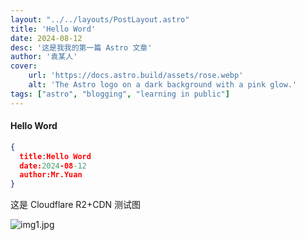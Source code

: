 ```yaml
---
layout: "../../layouts/PostLayout.astro"
title: 'Hello Word'
date: 2024-08-12
desc: '这是我我的第一篇 Astro 文章'
author: '袁某人'
cover:
    url: 'https://docs.astro.build/assets/rose.webp'
    alt: 'The Astro logo on a dark background with a pink glow.'
tags: ["astro", "blogging", "learning in public"]
---
```


#### Hello Word

``` json
{
  title:Hello Word
  date:2024-08-12
  author:Mr.Yuan
}
```

这是 Cloudflare R2+CDN 测试图

![img1.jpg](https://res.jb18.cm/img/2024/08/11/f11615b7fb9368e6b7f88377b13bc013.jpg)


